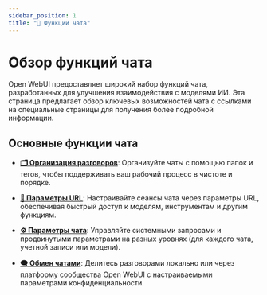 ```yaml
---
sidebar_position: 1
title: "💬 Функции чата"
---
```


# Обзор функций чата

Open WebUI предоставляет широкий набор функций чата, разработанных для улучшения взаимодействия с моделями ИИ. Эта страница предлагает обзор ключевых возможностей чата с ссылками на специальные страницы для получения более подробной информации.

## Основные функции чата

- **[🗂️ Организация разговоров](./conversation-organization.md)**: Организуйте чаты с помощью папок и тегов, чтобы поддерживать ваш рабочий процесс в чистоте и порядке.

- **[🔗 Параметры URL](./url-params.md)**: Настраивайте сеансы чата через параметры URL, обеспечивая быстрый доступ к моделям, инструментам и другим функциям.

- **[⚙️ Параметры чата](./chat-params.md)**: Управляйте системными запросами и продвинутыми параметрами на разных уровнях (для каждого чата, учетной записи или модели).

- **[🗨️ Обмен чатами](./chatshare.md)**: Делитесь разговорами локально или через платформу сообщества Open WebUI с настраиваемыми параметрами конфиденциальности.
